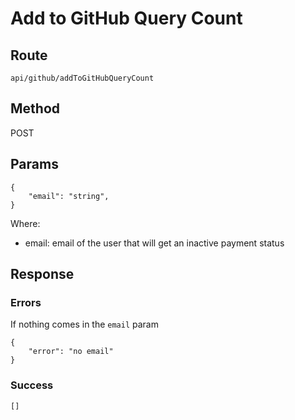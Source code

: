 # Add to GitHub Query Count

## Route

```
api/github/addToGitHubQueryCount
```

## Method

POST

## Params

```
{
    "email": "string",
}
```

Where:

- email: email of the user that will get an inactive payment status

## Response

### Errors

If nothing comes in the `email` param

```
{
    "error": "no email"
}
```

### Success

```
[]
```